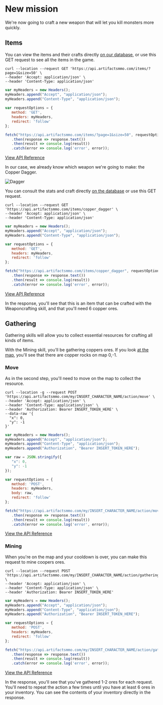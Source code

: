 # New mission

We're now going to craft a new weapon that will let you kill monsters more quickly.

## Items

You can view the items and their crafts directly [on our database](https://artifactsmmo.com/database/items), or use this GET request to see all the items in the game.

```http filename="cURL" copy
curl --location --request GET 'https://api.artifactsmmo.com/items/?page=1&size=50' \
--header 'Accept: application/json' \
--header 'Content-Type: application/json'
```
```js filename="Javascript" copy
var myHeaders = new Headers();
myHeaders.append("Accept", "application/json");
myHeaders.append("Content-Type", "application/json");
 
var requestOptions = {
   method: 'GET',
   headers: myHeaders,
   redirect: 'follow'
};

fetch("https://api.artifactsmmo.com/items/?page=1&size=50", requestOptions)
   .then(response => response.text())
   .then(result => console.log(result))
   .catch(error => console.log('error', error));
```

[View API Reference](https://api.artifactsmmo.com/docs/#/operations/get_all_items_items__get)

In our case, we already know which weapon we're going to make: the Copper Dagger.

![Dagger](https://api.artifactsmmo.com/images/docs/copper-dagger.png)

You can consult the stats and craft directly [on the database](https://artifactsmmo.com/database/items/copper_dagger) or use this GET request.

```http filename="cURL" copy
curl --location --request GET 'https://api.artifactsmmo.com/items/copper_dagger' \
--header 'Accept: application/json' \
--header 'Content-Type: application/json'
```
```js filename="Javascript" copy
var myHeaders = new Headers();
myHeaders.append("Accept", "application/json");
myHeaders.append("Content-Type", "application/json");

var requestOptions = {
   method: 'GET',
   headers: myHeaders,
   redirect: 'follow'
};

fetch("https://api.artifactsmmo.com/items/copper_dagger", requestOptions)
   .then(response => response.text())
   .then(result => console.log(result))
   .catch(error => console.log('error', error));
```

[View API Reference](https://api.artifactsmmo.com/docs/#/operations/get_item_items__code__get)

In the response, you'll see that this is an item that can be crafted with the Weaponcrafting skill, and that you'll need 6 copper ores.

## Gathering

Gathering skills will allow you to collect essential resources for crafting all kinds of items.&#x20;

With the Mining skill, you'll be gathering coppers ores. If you look [at the map](https://artifactsmmo.com/database/maps/world), you'll see that there are copper rocks on map 0,-1.

### Move

As in the second step, you'll need to move on the map to collect the resource.

```http filename="cURL" copy
curl --location -g --request POST 'https://api.artifactsmmo.com/my/INSERT_CHARACTER_NAME/action/move' \
--header 'Accept: application/json' \
--header 'Content-Type: application/json' \
--header 'Authorization: Bearer INSERT_TOKEN_HERE' \
--data-raw '{
  "x": 0,
  "y": -1
}'
```
```js filename="Javascript" copy
var myHeaders = new Headers();
myHeaders.append("Accept", "application/json");
myHeaders.append("Content-Type", "application/json");
myHeaders.append("Authorization", "Bearer INSERT_TOKEN_HERE");

var raw = JSON.stringify({
   "x": 0,
   "y": -1
});

var requestOptions = {
   method: 'POST',
   headers: myHeaders,
   body: raw,
   redirect: 'follow'
};

fetch("https://api.artifactsmmo.com/my/INSERT_CHARACTER_NAME/action/move", requestOptions)
   .then(response => response.text())
   .then(result => console.log(result))
   .catch(error => console.log('error', error));
```

[View the API Reference](https://api.artifactsmmo.com/docs/#/operations/action_move_my__name__action_move_post)

### Mining

When you're on the map and your cooldown is over, you can make this request to mine coopers ores.

```http filename="cURL" copy
curl --location --request POST 'https://api.artifactsmmo.com/my/INSERT_CHARACTER_NAME/action/gathering' \
--header 'Accept: application/json' \
--header 'Content-Type: application/json' \
--header 'Authorization: Bearer INSERT_TOKEN_HERE'
```
```js filename="Javascript" copy
var myHeaders = new Headers();
myHeaders.append("Accept", "application/json");
myHeaders.append("Content-Type", "application/json");
myHeaders.append("Authorization", "Bearer INSERT_TOKEN_HERE");

var requestOptions = {
   method: 'POST',
   headers: myHeaders,
   redirect: 'follow'
};

fetch("https://api.artifactsmmo.com/my/INSERT_CHARACTER_NAME/action/gathering", requestOptions)
   .then(response => response.text())
   .then(result => console.log(result))
   .catch(error => console.log('error', error));
```

[View the API Reference](https://api.artifactsmmo.com/docs/#/operations/action_gathering_my__name__action_gathering_post)

In the response, you'll see that you've gathered 1-2 ores for each request. You'll need to repeat the action a few times until you have at least 6 ores in your inventory. You can see the contents of your inventory directly in the response.